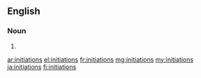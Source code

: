 ==English==

===Noun===
{{head|en|plural}}

# {{plural of|initiation|lang=en}}

[[ar:initiations]]
[[el:initiations]]
[[fr:initiations]]
[[mg:initiations]]
[[my:initiations]]
[[ja:initiations]]
[[fi:initiations]]